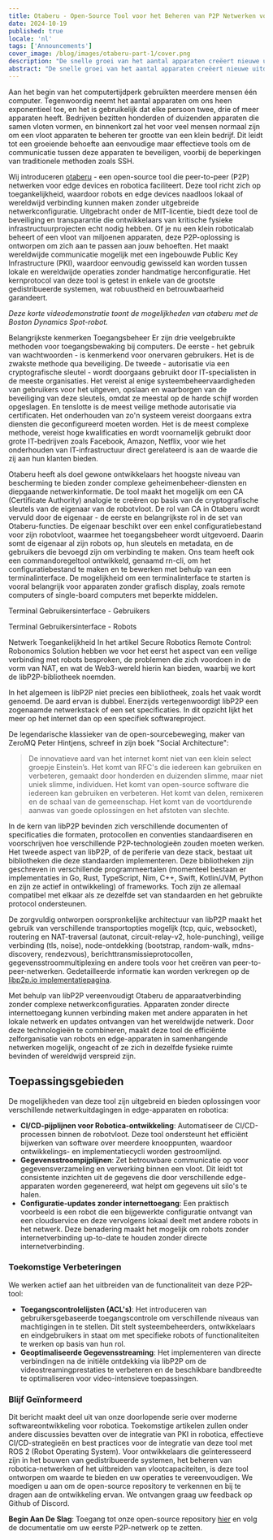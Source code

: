 ```yaml
---
title: Otaberu - Open-Source Tool voor het Beheren van P2P Netwerken voor Edge Devices en Robotica
date: 2024-10-19
published: true
locale: 'nl'
tags: ['Announcements']
cover_image: /blog/images/otaberu-part-1/cover.png
description: "De snelle groei van het aantal apparaten creëert nieuwe uitdagingen op het gebied van beschikbaarheid en beveiliging. Een efficiëntere oplossing is nodig voor veilige communicatie tussen apparaten die de beperkingen van SSH-gebaseerde PKI aanpakken. Robot-agent Otaberu biedt deze oplossing door een aangepaste PKI voor robots mogelijk te maken met moderne libP2P-standaarden en protocollen."
abstract: "De snelle groei van het aantal apparaten creëert nieuwe uitdagingen op het gebied van beschikbaarheid en beveiliging. Een efficiëntere oplossing is nodig voor veilige communicatie tussen apparaten die de beperkingen van SSH-gebaseerde PKI aanpakken. Robot-agent Otaberu biedt deze oplossing door een aangepaste PKI voor robots mogelijk te maken met moderne libP2P-standaarden en protocollen."
---
```


Aan het begin van het computertijdperk gebruikten meerdere mensen één computer. Tegenwoordig neemt het aantal apparaten om ons heen exponentieel toe, en het is gebruikelijk dat elke persoon twee, drie of meer apparaten heeft. Bedrijven bezitten honderden of duizenden apparaten die samen vloten vormen, en binnenkort zal het voor veel mensen normaal zijn om een vloot apparaten te beheren ter grootte van een klein bedrijf. Dit leidt tot een groeiende behoefte aan eenvoudige maar effectieve tools om de communicatie tussen deze apparaten te beveiligen, voorbij de beperkingen van traditionele methoden zoals SSH.

Wij introduceren [otaberu](https://github.com/airalab/otaberu) - een open-source tool die peer-to-peer (P2P) netwerken voor edge devices en robotica faciliteert. Deze tool richt zich op toegankelijkheid, waardoor robots en edge devices naadloos lokaal of wereldwijd verbinding kunnen maken zonder uitgebreide netwerkconfiguratie. Uitgebracht onder de MIT-licentie, biedt deze tool de beveiliging en transparantie die ontwikkelaars van kritische fysieke infrastructuurprojecten echt nodig hebben. Of je nu een klein roboticalab beheert of een vloot van miljoenen apparaten, deze P2P-oplossing is ontworpen om zich aan te passen aan jouw behoeften. Het maakt wereldwijde communicatie mogelijk met een ingebouwde Public Key Infrastructure (PKI), waardoor eenvoudig gewisseld kan worden tussen lokale en wereldwijde operaties zonder handmatige herconfiguratie. Het kernprotocol van deze tool is getest in enkele van de grootste gedistribueerde systemen, wat robuustheid en betrouwbaarheid garandeert.

<YouTube id="https://www.youtube.com/watch?v=2ZKs4cWMLTE" posterQuality="max"/>

*Deze korte videodemonstratie toont de mogelijkheden van otaberu met de Boston Dynamics Spot-robot.*

Belangrijkste kenmerken
Toegangsbeheer
Er zijn drie veelgebruikte methoden voor toegangsbewaking bij computers. De eerste - het gebruik van wachtwoorden - is kenmerkend voor onervaren gebruikers. Het is de zwakste methode qua beveiliging. De tweede - autorisatie via een cryptografische sleutel - wordt doorgaans gebruikt door IT-specialisten in de meeste organisaties. Het vereist al enige systeembeheervaardigheden van gebruikers voor het uitgeven, opslaan en waarborgen van de beveiliging van deze sleutels, omdat ze meestal op de harde schijf worden opgeslagen. En tenslotte is de meest veilige methode autorisatie via certificaten. Het onderhouden van zo'n systeem vereist doorgaans extra diensten die geconfigureerd moeten worden. Het is de meest complexe methode, vereist hoge kwalificaties en wordt voornamelijk gebruikt door grote IT-bedrijven zoals Facebook, Amazon, Netflix, voor wie het onderhouden van IT-infrastructuur direct gerelateerd is aan de waarde die zij aan hun klanten bieden.

Otaberu heeft als doel gewone ontwikkelaars het hoogste niveau van bescherming te bieden zonder complexe geheimenbeheer-diensten en diepgaande netwerkinformatie. De tool maakt het mogelijk om een CA (Certificate Authority) analogie te creëren op basis van de cryptografische sleutels van de eigenaar van de robotvloot. De rol van CA in Otaberu wordt vervuld door de eigenaar - de eerste en belangrijkste rol in de set van Otaberu-functies. De eigenaar beschikt over een enkel configuratiebestand voor zijn robotvloot, waarmee het toegangsbeheer wordt uitgevoerd. Daarin somt de eigenaar al zijn robots op, hun sleutels en metadata, en de gebruikers die bevoegd zijn om verbinding te maken. Ons team heeft ook een commandoregeltool ontwikkeld, genaamd rn-cli, om het configuratiebestand te maken en te bewerken met behulp van een terminalinterface. De mogelijkheid om een terminalinterface te starten is vooral belangrijk voor apparaten zonder grafisch display, zoals remote computers of single-board computers met beperkte middelen.

<RbImage zoom src="/blog/images/otaberu-part-1/otaberu-tui-1.png" alt="Otaberu TUI Gebruikersinterface" />

Terminal Gebruikersinterface - Gebruikers

<RbImage zoom src="/blog/images/otaberu-part-1/otaberu-tui-2.png" alt="Otaberu TUI Robots Interface" />

Terminal Gebruikersinterface - Robots

Netwerk Toegankelijkheid
In het artikel Secure Robotics Remote Control: Robonomics Solution hebben we voor het eerst het aspect van een veilige verbinding met robots besproken, de problemen die zich voordoen in de vorm van NAT, en wat de Web3-wereld hierin kan bieden, waarbij we kort de libP2P-bibliotheek noemden.

In het algemeen is libP2P niet precies een bibliotheek, zoals het vaak wordt genoemd. De aard ervan is dubbel. Enerzijds vertegenwoordigt libP2P een zogenaamde netwerkstack of een set specificaties. In dit opzicht lijkt het meer op het internet dan op een specifiek softwareproject.

De legendarische klassieker van de open-sourcebeweging, maker van ZeroMQ Peter Hintjens, schreef in zijn boek "Social Architecture":

> De innovatieve aard van het internet komt niet van een klein select groepje Einstein’s. Het komt van RFC's die iedereen kan gebruiken en verbeteren, gemaakt door honderden en duizenden slimme, maar niet uniek slimme, individuen. Het komt van open-source software die iedereen kan gebruiken en verbeteren. Het komt van delen, remixeren en de schaal van de gemeenschap. Het komt van de voortdurende aanwas van goede oplossingen en het afstoten van slechte.

In de kern van libP2P bevinden zich verschillende documenten of specificaties die formaten, protocollen en conventies standaardiseren en voorschrijven hoe verschillende P2P-technologieën zouden moeten werken. Het tweede aspect van libP2P, of de periferie van deze stack, bestaat uit bibliotheken die deze standaarden implementeren. Deze bibliotheken zijn geschreven in verschillende programmeertalen (momenteel bestaan er implementaties in Go, Rust, TypeScript, Nim, C++, Swift, Kotlin/JVM, Python en zijn ze actief in ontwikkeling) of frameworks. Toch zijn ze allemaal compatibel met elkaar als ze dezelfde set van standaarden en het gebruikte protocol ondersteunen.

De zorgvuldig ontworpen oorspronkelijke architectuur van libP2P maakt het gebruik van verschillende transportopties mogelijk (tcp, quic, websocket), routering en NAT-traversal (autonat, circuit-relay-v2, hole-punching), veilige verbinding (tls, noise), node-ontdekking (bootstrap, random-walk, mdns-discovery, rendezvous), berichttransmissieprotocollen, gegevensstroommultiplexing en andere tools voor het creëren van peer-to-peer-netwerken. Gedetailleerde informatie kan worden verkregen op de [libp2p.io implementatiepagina](https://libP2P.io/implementations/).

Met behulp van libP2P vereenvoudigt Otaberu de apparaatverbinding zonder complexe netwerkconfiguraties. Apparaten zonder directe internettoegang kunnen verbinding maken met andere apparaten in het lokale netwerk en updates ontvangen van het wereldwijde netwerk. Door deze technologieën te combineren, maakt deze tool de efficiënte zelforganisatie van robots en edge-apparaten in samenhangende netwerken mogelijk, ongeacht of ze zich in dezelfde fysieke ruimte bevinden of wereldwijd verspreid zijn.

## Toepassingsgebieden

De mogelijkheden van deze tool zijn uitgebreid en bieden oplossingen voor verschillende netwerkuitdagingen in edge-apparaten en robotica:

- **CI/CD-pijplijnen voor Robotica-ontwikkeling**: Automatiseer de CI/CD-processen binnen de robotvloot. Deze tool ondersteunt het efficiënt bijwerken van software over meerdere knooppunten, waardoor ontwikkelings- en implementatiecycli worden gestroomlijnd.
- **Gegevensstroompijplijnen**: Zet betrouwbare communicatie op voor gegevensverzameling en verwerking binnen een vloot. Dit leidt tot consistente inzichten uit de gegevens die door verschillende edge-apparaten worden gegenereerd, wat helpt om gegevens uit silo's te halen.
- **Configuratie-updates zonder internettoegang**: Een praktisch voorbeeld is een robot die een bijgewerkte configuratie ontvangt van een cloudservice en deze vervolgens lokaal deelt met andere robots in het netwerk. Deze benadering maakt het mogelijk om robots zonder internetverbinding up-to-date te houden zonder directe internetverbinding.

### Toekomstige Verbeteringen

We werken actief aan het uitbreiden van de functionaliteit van deze P2P-tool:

- **Toegangscontrolelijsten (ACL's)**: Het introduceren van gebruikersgebaseerde toegangscontrole om verschillende niveaus van machtigingen in te stellen. Dit stelt systeembeheerders, ontwikkelaars en eindgebruikers in staat om met specifieke robots of functionaliteiten te werken op basis van hun rol.
- **Geoptimaliseerde Gegevensstreaming**: Het implementeren van directe verbindingen na de initiële ontdekking via libP2P om de videostreamingprestaties te verbeteren en de beschikbare bandbreedte te optimaliseren voor video-intensieve toepassingen.

### Blijf Geïnformeerd

Dit bericht maakt deel uit van onze doorlopende serie over moderne softwareontwikkeling voor robotica. Toekomstige artikelen zullen onder andere discussies bevatten over de integratie van PKI in robotica, effectieve CI/CD-strategieën en best practices voor de integratie van deze tool met ROS 2 (Robot Operating System). Voor ontwikkelaars die geïnteresseerd zijn in het bouwen van gedistribueerde systemen, het beheren van robotica-netwerken of het uitbreiden van vlootcapaciteiten, is deze tool ontworpen om waarde te bieden en uw operaties te vereenvoudigen. We moedigen u aan om de open-source repository te verkennen en bij te dragen aan de ontwikkeling ervan. We ontvangen graag uw feedback op Github of Discord.

**Begin Aan De Slag**: Toegang tot onze open-source repository [hier](https://github.com/airalab/otaberu) en volg de documentatie om uw eerste P2P-netwerk op te zetten.



